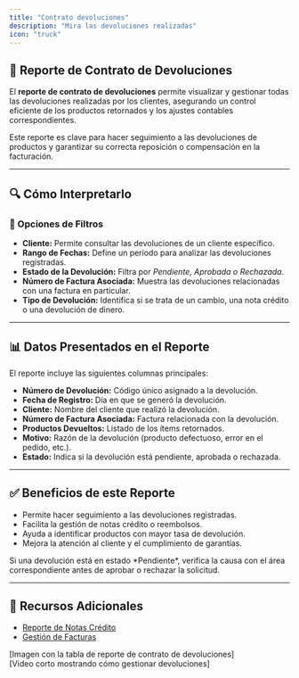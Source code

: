 ```yaml
---
title: "Contrato devoluciones"
description: "Mira las devoluciones realizadas"
icon: "truck"
---
```


## 🔄 Reporte de Contrato de Devoluciones  

El **reporte de contrato de devoluciones** permite visualizar y gestionar todas las devoluciones realizadas por los clientes, asegurando un control eficiente de los productos retornados y los ajustes contables correspondientes.

<Info>
Este reporte es clave para hacer seguimiento a las devoluciones de productos y garantizar su correcta reposición o compensación en la facturación.
</Info>

---

## 🔍 Cómo Interpretarlo  

### 🔹 Opciones de Filtros  

- **Cliente:** Permite consultar las devoluciones de un cliente específico.  
- **Rango de Fechas:** Define un período para analizar las devoluciones registradas.  
- **Estado de la Devolución:** Filtra por *Pendiente, Aprobada o Rechazada*.  
- **Número de Factura Asociada:** Muestra las devoluciones relacionadas con una factura en particular.  
- **Tipo de Devolución:** Identifica si se trata de un cambio, una nota crédito o una devolución de dinero.  

---

## 📊 Datos Presentados en el Reporte  

El reporte incluye las siguientes columnas principales:

- **Número de Devolución:** Código único asignado a la devolución.  
- **Fecha de Registro:** Día en que se generó la devolución.  
- **Cliente:** Nombre del cliente que realizó la devolución.  
- **Número de Factura Asociada:** Factura relacionada con la devolución.  
- **Productos Devueltos:** Listado de los ítems retornados.  
- **Motivo:** Razón de la devolución (producto defectuoso, error en el pedido, etc.).  
- **Estado:** Indica si la devolución está pendiente, aprobada o rechazada.  

---

## ✅ Beneficios de este Reporte  

- Permite hacer seguimiento a las devoluciones registradas.  
- Facilita la gestión de notas crédito o reembolsos.  
- Ayuda a identificar productos con mayor tasa de devolución.  
- Mejora la atención al cliente y el cumplimiento de garantías.  

<Tip>
Si una devolución está en estado *Pendiente*, verifica la causa con el área correspondiente antes de aprobar o rechazar la solicitud.
</Tip>

---

## 🔗 Recursos Adicionales  

- [Reporte de Notas Crédito](https://ayuda.gestoru.com/reportes/reportes-administrativos/notas-credito)  
- [Gestión de Facturas](https://ayuda.gestoru.com/reportes/reportes-ventas/facturas)  

[Imagen con la tabla de reporte de contrato de devoluciones]  
[Video corto mostrando cómo gestionar devoluciones]  
